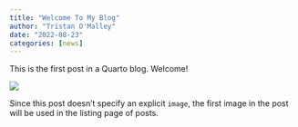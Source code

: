 ```yaml
---
title: "Welcome To My Blog"
author: "Tristan O'Malley"
date: "2022-08-23"
categories: [news]
---
```


This is the first post in a Quarto blog. Welcome!

![](thumbnail.jpg)

Since this post doesn't specify an explicit `image`, the first image in the post will be used in the listing page of posts.
